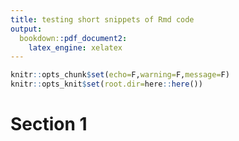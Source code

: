 ```yaml
---
title: testing short snippets of Rmd code
output:
  bookdown::pdf_document2:
    latex_engine: xelatex
---
```


```r
knitr::opts_chunk$set(echo=F,warning=F,message=F)
knitr::opts_knit$set(root.dir=here::here())
```

# Section 1

```{=latex}
\begin{center}
   `cleatmarkmethod_cyl04_2021-04-11.ply`
\end{center}
```